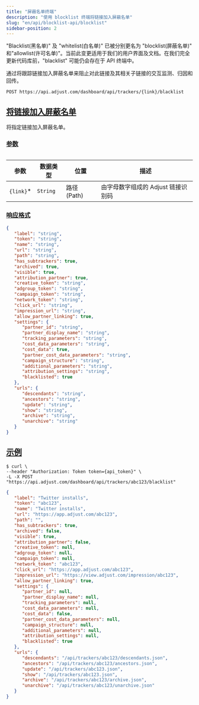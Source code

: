 ```yaml
---
title: "屏蔽名单终端"
description: "使用 blocklist 终端将链接加入屏蔽名单"
slug: "en/api/blocklist-api/blocklist"
sidebar-position: 2
---
```

<callout type="important"> 

"Blacklist\(黑名单\)" 及 "whitelist\(白名单\)" 已被分别更名为 "blocklist\(屏蔽名单\)" 和"allowlist\(许可名单\)"。当前此变更适用于我们的用户界面及文档。在我们完全更新代码库前，"blacklist" 可能仍会存在于 API 终端中。
</Callout> 

通过将跟踪链接加入屏蔽名单来阻止对此链接及其相关子链接的交互监测、归因和回传。
<codeblock title="终端" highlight="{link}/blacklist"> 

```http
POST https://api.adjust.com/dashboard/api/trackers/{link}/blacklist
```

</CodeBlock> 

[将链接加入屏蔽名单](blocklist-a-link)
-----------------------------

将指定链接加入屏蔽名单。

### [参数](parameters)

<table> 

|     参数      |   数据类型   |      位置       |          描述           |
|-------------|----------|---------------|-----------------------|
| `{link}`\* | `String` | 路径 \(Path\) | 由字母数字组成的 Adjust 链接识别码 |

</Table> 

### [响应格式](response-format)

<codeblock title="响应格式"> 

```json
{
   "label": "string",
   "token": "string",
   "name": "string",
   "url": "string",
   "path": "string",
   "has_subtrackers": true,
   "archived": true,
   "visible": true,
   "attribution_partner": true,
   "creative_token": "string",
   "adgroup_token": "string",
   "campaign_token": "string",
   "network_token": "string",
   "click_url": "string",
   "impression_url": "string",
   "allow_partner_linking": true,
   "settings": {
      "partner_id": "string",
      "partner_display_name": "string",
      "tracking_parameters": "string",
      "cost_data_parameters": "string",
      "cost_data": true,
      "partner_cost_data_parameters": "string",
      "campaign_structure": "string",
      "additional_parameters": "string",
      "attribution_settings": "string",
      "blacklisted": true
   },
   "urls": {
      "descendants": "string",
      "ancestors": "string",
      "update": "string",
      "show": "string",
      "archive": "string",
      "unarchive": "string"
   }
}
```

</CodeBlock> 

[示例](example)
-------------

<codeblock title="cURL" highlight="abc123"> 

```console
$ curl \
--header "Authorization: Token token={api_token}" \
-L -X POST "https://api.adjust.com/dashboard/api/trackers/abc123/blacklist"
```

</CodeBlock> <codeblock title="成功响应"> 

```json
{
   "label": "Twitter installs",
   "token": "abc123",
   "name": "Twitter installs",
   "url": "https://app.adjust.com/abc123",
   "path": "",
   "has_subtrackers": true,
   "archived": false,
   "visible": true,
   "attribution_partner": false,
   "creative_token": null,
   "adgroup_token": null,
   "campaign_token": null,
   "network_token": "abc123",
   "click_url": "https://app.adjust.com/abc123",
   "impression_url": "https://view.adjust.com/impression/abc123",
   "allow_partner_linking": true,
   "settings": {
      "partner_id": null,
      "partner_display_name": null,
      "tracking_parameters": null,
      "cost_data_parameters": null,
      "cost_data": false,
      "partner_cost_data_parameters": null,
      "campaign_structure": null,
      "additional_parameters": null,
      "attribution_settings": null,
      "blacklisted": true
   },
   "urls": {
      "descendants": "/api/trackers/abc123/descendants.json",
      "ancestors": "/api/trackers/abc123/ancestors.json",
      "update": "/api/trackers/abc123.json",
      "show": "/api/trackers/abc123.json",
      "archive": "/api/trackers/abc123/archive.json",
      "unarchive": "/api/trackers/abc123/unarchive.json"
   }
}
```

</CodeBlock>

